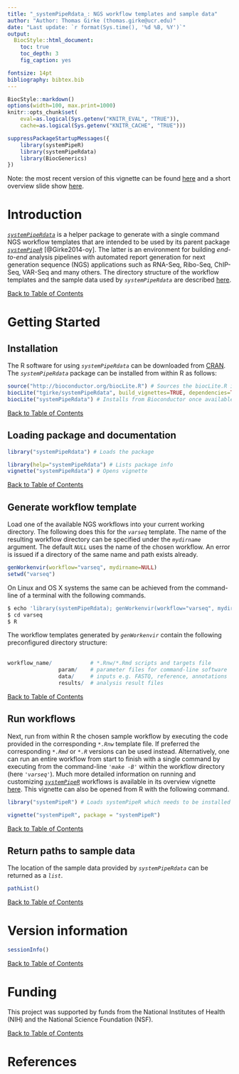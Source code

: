 ```yaml
---
title: "_systemPipeRdata_: NGS workflow templates and sample data" 
author: "Author: Thomas Girke (thomas.girke@ucr.edu)"
date: "Last update: `r format(Sys.time(), '%d %B, %Y')`" 
output:
  BiocStyle::html_document:
    toc: true
    toc_depth: 3
    fig_caption: yes

fontsize: 14pt
bibliography: bibtex.bib
---
```

<!--
%\VignetteEngine{rmarkdown::render}
%\VignetteIndexEntry{Overview Vignette}
%\VignetteDepends{methods}
%\VignetteKeywords{compute cluster, pipeline, reports}
%\VignettePackage{systemPipeRdata}
-->

<!---
- Compile from command-line
echo "rmarkdown::render('systemPipeRdata.Rmd')" | R -slave; R CMD Stangle systemPipeRdata.Rmd

- Commit to github
git commit -am "some edits"; git push -u origin master

- To customize font size and other style features, add this line to output section in preamble:  
    css: style.css
-->

```r
BiocStyle::markdown()
options(width=100, max.print=1000)
knitr::opts_chunk$set(
    eval=as.logical(Sys.getenv("KNITR_EVAL", "TRUE")),
    cache=as.logical(Sys.getenv("KNITR_CACHE", "TRUE")))
```

```r
suppressPackageStartupMessages({
    library(systemPipeR)
    library(systemPipeRdata)
    library(BiocGenerics)
})
```

Note: the most recent version of this vignette can be found <a href="https://htmlpreview.github.io/?https://github.com/tgirke/systemPipeRdata/blob/master/vignettes/systemPipeRdata.html">here</a> and a short overview slide show [here](https://htmlpreview.github.io/?https://github.com/tgirke/systemPipeR/blob/master/inst/extdata/slides/systemPipeRslides.html).

# Introduction
[_`systemPipeRdata`_](https://github.com/tgirke/systemPipeRdata) is a helper package to generate with a single command NGS workflow templates that are intended to be used by its parent package [_`systemPipeR`_](http://www.bioconductor.org/packages/devel/bioc/html/systemPipeR.html) [@Girke2014-oy]. The latter is an environment for building *end-to-end* analysis pipelines with automated report generation for next generation sequence (NGS) applications such as RNA-Seq, Ribo-Seq, ChIP-Seq, VAR-Seq and many others. The directory structure of the workflow templates and the sample data used by _`systemPipeRdata`_ are described [here](http://bioconductor.org/packages/release/bioc/vignettes/systemPipeR/inst/doc/systemPipeR.html#load-sample-data-and-workflow-templates).

<div align="right">[Back to Table of Contents]()</div>

# Getting Started

## Installation
The R software for using _`systemPipeRdata`_ can be downloaded from [CRAN](http://cran.at.r-project.org). The _`systemPipeRdata`_ package can be installed from within R as follows: 
```r
source("http://bioconductor.org/biocLite.R") # Sources the biocLite.R installation script 
biocLite("tgirke/systemPipeRdata", build_vignettes=TRUE, dependencies=TRUE) # Installs from github
biocLite("systemPipeRdata") # Installs from Bioconductor once available there
```
<div align="right">[Back to Table of Contents]()</div>

## Loading package and documentation

```r
library("systemPipeRdata") # Loads the package
```
```r
library(help="systemPipeRdata") # Lists package info
vignette("systemPipeRdata") # Opens vignette
```
<div align="right">[Back to Table of Contents]()</div>

## Generate workflow template
Load one of the available NGS workflows into your current working directory. The following does this for the _`varseq`_ template. The name of the resulting workflow directory can be specified under the _`mydirname`_ argument. The default _`NULL`_ uses the name of the chosen workflow. An error is issued if a directory of the same name and path exists already.
```r
genWorkenvir(workflow="varseq", mydirname=NULL)
setwd("varseq")
```

On Linux and OS X systems the same can be achieved from the command-line of a terminal with the following commands.
```.sh
$ echo 'library(systemPipeRdata); genWorkenvir(workflow="varseq", mydirname=NULL)' | R --slave
$ cd varseq
$ R
```

The workflow templates generated by _`genWorkenvir`_ contain the following preconfigured directory structure:
<br></br>
```r
workflow_name/            # *.Rnw/*.Rmd scripts and targets file
                param/    # parameter files for command-line software 
                data/     # inputs e.g. FASTQ, reference, annotations
                results/  # analysis result files
```


<div align="right">[Back to Table of Contents]()</div>

## Run workflows
Next, run from within R the chosen sample workflow by executing the code provided in the corresponding _`*.Rnw`_ template file. If preferred the corresponding _`*.Rmd`_ or _`*.R`_ versions can be used instead. Alternatively, one can run an entire workflow from start to finish with a single command by executing from the command-line _`'make -B'`_ within the workflow directory (here _`'varseq'`_). Much more detailed information on running and customizing [_`systemPipeR`_](http://www.bioconductor.org/packages/devel/bioc/html/systemPipeR.html) workflows is available in its overview vignette [here](http://www.bioconductor.org/packages/devel/bioc/vignettes/systemPipeR/inst/doc/systemPipeR.html). This vignette can also be opened from R with the following command. 
```r
library("systemPipeR") # Loads systemPipeR which needs to be installed via biocLite() from Bioconductor 
```
```r
vignette("systemPipeR", package = "systemPipeR")
```
<div align="right">[Back to Table of Contents]()</div>

## Return paths to sample data
The location of the sample data provided by _`systemPipeRdata`_ can be returned as a _`list`_.
```r
pathList()
```
<div align="right">[Back to Table of Contents]()</div>

# Version information

```r
sessionInfo()
```
<div align="right">[Back to Table of Contents]()</div>

# Funding
This project was supported by funds from the National Institutes of Health (NIH) and the National Science Foundation (NSF).

<div align="right">[Back to Table of Contents]()</div>


# References
